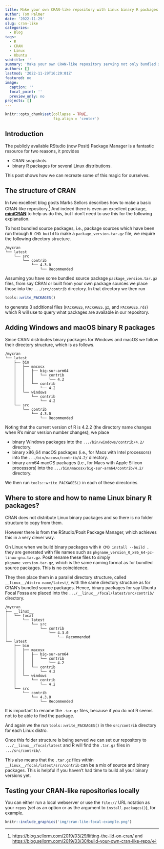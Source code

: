 ```yaml
---
title: Make your own CRAN-like repository with Linux binary R packages
author: Tom Palmer
date: '2022-11-29'
slug: cran-like
categories:
  - Blog
tags:
  - R
  - CRAN
  - Linux
  - Ubuntu
subtitle: ''
summary: 'Make your own CRAN-like repository serving not only bundled source packages and Windows and macOS binary packages but also Linux binary packages.'
authors: []
lastmod: '2022-11-29T16:29:01Z'
featured: no
image:
  caption: ''
  focal_point: ''
  preview_only: no
projects: []
---
```


```r
knitr::opts_chunk$set(collapse = TRUE,
                      fig.align = 'center')
```

## Introduction

The publicly available RStudio (now Posit) Package Manager is a fantastic resource for two reasons, it provides

* CRAN snapshots
* binary R packages for several Linux distributions.

This post shows how we can recreate some of this magic for ourselves.

## The structure of CRAN

In two excellent blog posts Marks Sellors describes how to make a basic CRAN-like repository.^[<https://blog.sellorm.com/2019/03/29/lifting-the-lid-on-cran/> and <https://blog.sellorm.com/2019/03/30/build-your-own-cran-like-repo/>] And indeed there is even an excellent package, [**miniCRAN**](https://cran.r-project.org/package=miniCRAN) to help us do this, but I don't need to use this for the following explanation.

To host bundled source packages, i.e., package sources which have been run through `R CMD build` to make a `package_version.tar.gz` file, we require the following directory structure.
<!-- # brew install tree -->
<!-- tree ~/Documents/GitHub/cran/site -d -I '__linux__|bin' --noreport -->
```text
/mycran
└── latest
    └── src
        └── contrib
            └── 4.3.0
                └── Recommended
```

Assuming you have some bundled source package `package_version.tar.gz` files, from say CRAN or built from your own package sources we place those into the `.../src/contrib` directory. In that directory we then run 
```r
tools::write_PACKAGES()
```
to generate 3 additional files (`PACKAGES`, `PACKAGES.gz`, and `PACKAGES.rds`) which R will use to query what packages are available in our repository.

## Adding Windows and macOS binary R packages

Since CRAN distributes binary packages for Windows and macOS we follow their directory structure, which is as follows.
<!-- brew install tree -->
<!-- tree ~/Documents/GitHub/cran/site -d -I '__linux__' --noreport -->
```text
/mycran
└── latest
    ├── bin
    │   ├── macosx
    │   │   ├── big-sur-arm64
    │   │   │   └── contrib
    │   │   │       └── 4.2
    │   │   └── contrib
    │   │       └── 4.2
    │   └── windows
    │       └── contrib
    │           └── 4.2
    └── src
        └── contrib
            └── 4.3.0
                └── Recommended
```
Noting that the current version of R is 4.2.2 (the directory name changes when R's minor version number changes), we place

* binary Windows packages into the `.../bin/windows/contrib/4.2/` directory.
* binary x86_64 macOS packages (i.e., for Macs with Intel processors) into the `.../bin/macosx/contrib/4.2/` directory.
* binary arm64 macOS packages (i.e., for Macs with Apple Silicon processors) into the `.../bin/macosx/big-sur-arm64/contrib/4.2/` directory.

We then run `tools::write_PACKAGES()` in each of these directories.

## Where to store and how to name Linux binary R packages?

CRAN does not distribute Linux binary packages and so there is no folder structure to copy from them.

However there is from the RStudio/Posit Package Manager, which achieves this in a very clever way.

On Linux when we build binary packages with `R CMD install --build .` they are generated with file names such as `pkgname_version_R_x86_64-pc-linux-gnu.tar.gz`. Posit rename these files to simply `pkgname_version.tar.gz`, which is the same naming format as for bundled source packages. This is no coincidence.

They then place them in a parallel directory structure, called `__linux__/distro-name/latest/`, with the same directory structure as for CRAN's bundled source packages. Hence, binary packages for say Ubuntu Focal Fossa are placed into the `.../__linux__/focal/latest/src/contrib/` directory.
<!-- tree ~/Documents/GitHub/cran/site -d -I 'jammy' --noreport -->
```text
/mycran
├── __linux__
│   └── focal
│       └── latest
│           └── src
│               └── contrib
│                   └── 4.3.0
│                       └── Recommended
└── latest
    ├── bin
    │   ├── macosx
    │   │   ├── big-sur-arm64
    │   │   │   └── contrib
    │   │   │       └── 4.2
    │   │   └── contrib
    │   │       └── 4.2
    │   └── windows
    │       └── contrib
    │           └── 4.2
    └── src
        └── contrib
            └── 4.3.0
                └── Recommended
```
It is important to rename the `.tar.gz` files, because if you do not R seems not to be able to find the package.

And again we the run `tools::write_PACKAGES()` in the `src/contrib` directory for each Linux distro.

Once this folder structure is being served we can set our repository to `.../__linux__/focal/latest` and R will find the `.tar.gz` files in `.../src/contrib/`.

This also means that the `.tar.gz` files within `__linux__/focal/latest/src/contrib` can be a mix of source and binary packages. This is helpful if you haven't had time to build all your binary versions yet.

## Testing your CRAN-like repositories locally

You can either run a local webserver or use the `file://` URL notation as your `repos` (set as an option or as the argument to `install.packages()`), for example.

```r
knitr::include_graphics('img/cran-like-focal-example.png')
```
